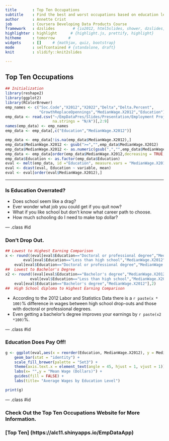 ```yaml
---
title       : Top Ten Occupations
subtitle    : Find the best and worst occupations based on education level
author      : Annette Crist
job         : Coursera Developing Data Products Course
framework   : dzslides        # {io2012, html5slides, shower, dzslides, ...}
highlighter : highlight      # {highlight.js, prettify, highlight}
hitheme     : tomorrow      # 
widgets     : []     # {mathjax, quiz, bootstrap}
mode        : selfcontained # {standalone, draft}
knit        : slidify::knit2slides

---
```



## Top Ten Occupations

```r

## Initialization
library(reshape2)
library(ggplot2)
library(RColorBrewer)
emp_names <- c("Soc.Code","X2012","X2022","Delta","Delta.Percent",
               "GrowthReplaceOpennings","MedianWage.X2012","Education")
emp_data <- read.csv("~/EmpDataPres/Slides/Presentation/Employment Projections.csv", stringsAsFactors=FALSE,
                     na.strings = "N/A")[,2:9]
names(emp_data) <- emp_names
emp_data <- emp_data[,c("Education","MedianWage.X2012")]

emp_data <- emp_data[!is.na(emp_data$MedianWage.X2012),]
emp_data$MedianWage.X2012 <- gsub(">=","",emp_data$MedianWage.X2012)
emp_data$MedianWage.X2012 <- as.numeric(gsub(",","",emp_data$MedianWage.X2012))
emp_data <- emp_data[order(emp_data$MedianWage.X2012,decreasing = TRUE, na.last = FALSE),]
emp_data$Education <- as.factor(emp_data$Education)
eval <- melt(emp_data, id ="Education", measure.vars = "MedianWage.X2012")
eval <- dcast(eval, Education ~ variable, mean)
eval <- eval[order(eval$MedianWage.X2012),]

```

---


### Is Education Overrated?

* Does school seem like a drag?
* Ever wonder what job you could get if you quit now?
* What if you like school but don't know what career path to choose.
* How much schooling do I need to make top dollar?



--- .class #id 


### Don't Drop Out.

```r
## Lowest to Highest Earning Comparison
x <- round((eval[eval$Education=="Doctoral or professional degree","MedianWage.X2012"] -
        eval[eval$Education=="Less than high school","MedianWage.X2012"])/
    eval[eval$Education=="Doctoral or professional degree","MedianWage.X2012"],2)
##  Lowest to Bachelor's Degree
x2 <- round((eval[eval$Education=="Bachelor's degree","MedianWage.X2012"] -
           eval[eval$Education=="Less than high school","MedianWage.X2012"])/
    eval[eval$Education=="Bachelor's degree","MedianWage.X2012"],2)
##  High School diploma to Highest Earning Comparison

```

*  According to the 2012 Labor and Statistics Data there is a `r paste(x * 100)`% difference in wages between high school drop-outs and those with doctoral or professional degrees. 
* Even getting a bachelor's degree improves your earnings by `r paste(x2 *100)`%.  

--- .class #id 


### Education Does Pay Off!

```r

g <- ggplot(eval,aes(x = reorder(Education, MedianWage.X2012), y = MedianWage.X2012, fill = factor(Education))) +
    geom_bar(stat = "identity") + 
    scale_fill_brewer(palette = "Set3") +
    theme(axis.text.x = element_text(angle = 45, hjust = 1, vjust = 1)) +
    labs(x= "",y = "Mean Wage (Dollars)") +
    guides(fill = FALSE) +
    labs(title= "Average Wages by Education Level")

print(g)


```





--- .class #id 


### Check Out the Top Ten Occupations Website for More Information.

### [Top Ten] (https://alc11.shinyapps.io/EmpDataApp)




